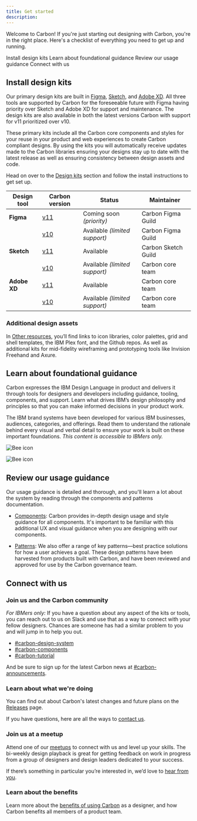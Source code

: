 ```yaml
---
title: Get started
description:
---
```


<PageDescription>

Welcome to Carbon! If you're just starting out designing with Carbon, you're in
the right place. Here's a checklist of everything you need to get up and
running.

</PageDescription>

<AnchorLinks>

<AnchorLink>Install design kits</AnchorLink>
<AnchorLink>Learn about foundational guidance</AnchorLink>
<AnchorLink>Review our usage guidance</AnchorLink>
<AnchorLink>Connect with us</AnchorLink>

</AnchorLinks>

## Install design kits

Our primary design kits are built in [Figma](/designing/kits/figma),
[Sketch](/designing/kits/sketch), and [Adobe XD](/designing/kits/adobe-xd). All
three tools are supported by Carbon for the foreseeable future with Figma having
priority over Sketch and Adobe XD for support and maintenance. The design kits
are also available in both the latest versions Carbon with support for v11
prioritized over v10.

These primary kits include all the Carbon core components and styles for your
reuse in your product and web experiences to create Carbon compliant designs. By
using the kits you will automatically receive updates made to the Carbon
libraries ensuring your designs stay up to date with the latest release as well
as ensuring consistency between design assets and code.

Head on over to the [Design kits](/designing/kits/sketch) section and follow the
install instructions to get set up.

| Design tool  | Carbon version                                                    | Status                        | Maintainer          |
| ------------ | ----------------------------------------------------------------- | ----------------------------- | ------------------- |
| **Figma**    | [v11](https://carbondesignsystem.com/designing/kits/figma)        | Coming soon _(priority)_      | Carbon Figma Guild  |
|              | [v10](https://v10.carbondesignsystem.com/designing/kits/figma)    | Available _(limited support)_ | Carbon Figma Guild  |
| **Sketch**   | [v11](https://carbondesignsystem.com/designing/kits/sketch)       | Available                     | Carbon Sketch Guild |
|              | [v10](https://v10.carbondesignsystem.com/designing/kits/sketch)   | Available _(limited support)_ | Carbon core team    |
| **Adobe XD** | [v11](https://carbondesignsystem.com/designing/kits/adobe-xd)     | Available                     | Carbon core team    |
|              | [v10](https://v10.carbondesignsystem.com/designing/kits/adobe-xd) | Available _(limited support)_ | Carbon core team    |

### Additional design assets

In [Other resources](/designing/design-resources/), you’ll find links to icon
libraries, color palettes, grid and shell templates, the IBM Plex font, and the
Github repos. As well as additional kits for mid-fidelity wireframing and
prototyping tools like Invision Freehand and Axure.

## Learn about foundational guidance

Carbon expresses the IBM Design Language in product and delivers it through
tools for designers and developers including guidance, tooling, components, and
support. Learn what drives IBM’s design philosophy and principles so that you
can make informed decisions in your product work.

The IBM brand systems have been developed for various IBM businesses, audiences,
categories, and offerings. Read them to understand the rationale behind every
visual and verbal detail to ensure your work is built on these important
foundations. _This content is accessible to IBMers only._

<Row className="resource-card-group">
<Column colLg={4} colMd={4} noGutterSm>
  <ResourceCard
    subTitle="IBM Design Language"
    href="https://www.ibm.com/design/language/"
    >

![Bee icon](/images/bee.svg)

  </ResourceCard>

</Column>
<Column colLg={4} colMd={4} noGutterSm>
  <ResourceCard
    subTitle="IBM Brand Systems"
    href="https://www.ibm.com/brand/systems"
    >

![Bee icon](images/bee.svg)

  </ResourceCard>

</Column>
</Row>

## Review our usage guidance

Our usage guidance is detailed and thorough, and you'll learn a lot about the
system by reading through the components and patterns documentation.

- [Components](/components/overview): Carbon provides in-depth design usage and
  style guidance for all components. It's important to be familiar with this
  additional UX and visual guidance when you are designing with our components.

- [Patterns](/patterns/overview): We also offer a range of key patterns—best
  practice solutions for how a user achieves a goal. These design patterns have
  been harvested from products built with Carbon, and have been reviewed and
  approved for use by the Carbon governance team.

## Connect with us

### Join us and the Carbon community

_For IBMers only:_ If you have a question about any aspect of the kits or tools,
you can reach out to us on Slack and use that as a way to connect with your
fellow designers. Chances are someone has had a similar problem to you and will
jump in to help you out.

- [#carbon-design-system](https://ibm-studios.slack.com/messages/C0M053VPT/)
- [#carbon-components](https://ibm-studios.slack.com/archives/C046Y0YUD)
- [#carbon-tutorial](https://ibm-studios.slack.com/archives/CJUGA7P6H)

And be sure to sign up for the latest Carbon news at
[#carbon-announcements](https://ibm-studios.slack.com/archives/CJ35H36MP).

### Learn about what we're doing

You can find out about Carbon's latest changes and future plans on the
[Releases](/all-about-carbon/releases/) page.

If you have questions, here are all the ways to [contact us](/help/contact-us).

### Join us at a meetup

Attend one of our [meetups](/whats-happening/meetups) to connect with us and
level up your skills. The bi-weekly design playback is great for getting
feedback on work in progress from a group of designers and design leaders
dedicated to your success.

If there’s something in particular you’re interested in, we’d love to
[hear from you](https://github.com/carbon-design-system/carbon-website/issues/new/choose).

### Learn about the benefits

Learn more about the
[benefits of using Carbon](/all-about-carbon/who-uses-carbon/) as a designer,
and how Carbon benefits all members of a product team.
